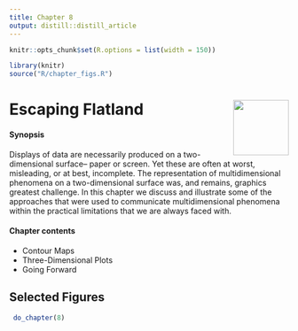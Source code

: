 ```yaml
---
title: Chapter 8
output: distill::distill_article
---
```


<script src="https://ajax.googleapis.com/ajax/libs/jquery/3.1.1/jquery.min.js"></script>

<style>
.zoomDiv {
  opacity: 0;
  position: fixed;
  top: 50%;
  left: 50%;
  z-index: 50;
  transform: translate(-50%, -50%);
  box-shadow: 10px 10px 50px #888888;
  max-height:100%;
}

.zoomImg {
  width: 100%;
}
</style>


<script type="text/javascript">
  $(document).ready(function() {
    $('body').prepend("<div class=\"zoomDiv\"><img src=\"\" class=\"zoomImg\"></div>");
    // onClick function for all plots (img's)
    $('img:not(.zoomImg)').click(function() {
      $('.zoomImg').attr('src', $(this).attr('src'));
      $('.zoomDiv').css({opacity: '1', width: '55%'});
    });
    // onClick function for zoomImg
    $('img.zoomImg').click(function() {
      $('.zoomDiv').css({opacity: '0', width: '0%'});
    });
  });
</script>

```r
knitr::opts_chunk$set(R.options = list(width = 150))

library(knitr)
source("R/chapter_figs.R")
```
# Escaping Flatland <img src="images/cartoons/perozzo.png" align="right" height="100px" /> 

<div class="chapterprelude">
#### Synopsis {-}
Displays of data are necessarily produced on a two-dimensional surface-- paper or screen. Yet 
these are often at worst, misleading, or at best, incomplete. The representation of multidimensional phenomena on a two-dimensional surface was, and remains, graphics greatest challenge. In this chapter we discuss and illustrate some of the approaches that were used to communicate multidimensional phenomena within the practical limitations that we are always faced with.
</div>

<div class="chaptercontents">
#### Chapter contents {-}
* Contour Maps 
* Three-Dimensional Plots
* Going Forward 
</div>


## Selected Figures

```r
 do_chapter(8)
```
